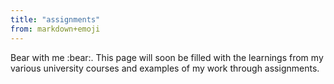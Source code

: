 ```yaml
---
title: "assignments"
from: markdown+emoji
---
```


Bear with me :bear:. This page will soon be filled with the learnings from my various university courses and examples of my work through assignments.
